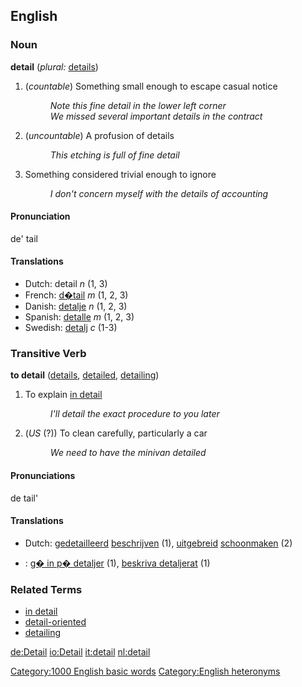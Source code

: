 ==English==

=== Noun ===
'''detail'''  (''plural:'' [[details]])
# (''countable'') Something small enough to escape casual notice
#: ''Note this fine detail in the lower left corner''
#: ''We missed several important details in the contract''
# (''uncountable'') A profusion of details
#: ''This etching is full of fine detail''
# Something considered trivial enough to ignore
#: ''I don't concern myself with the details of accounting''

==== Pronunciation ====
de' tail

====Translations====
*Dutch: detail ''n'' (1, 3)
*French: [[d�tail]] ''m'' (1, 2, 3)
*Danish: [[detalje]] ''n'' (1, 2, 3)
*Spanish: [[detalle]] ''m'' (1, 2, 3)
*Swedish: [[detalj]] ''c'' (1-3)

=== Transitive Verb ===
'''to detail'''  ([[details]], [[detailed]], [[detailing]])
# To explain [[in detail]]
#: ''I'll detail the exact procedure to you later''
# (''US'' (?)) To clean carefully, particularly a car
#: ''We need to have the minivan detailed''

==== Pronunciations ====
de tail'

====Translations====
*Dutch: [[gedetailleerd]] [[beschrijven]] (1), [[uitgebreid]] [[schoonmaken]] (2)
*{{sv}}: [[g� in p� detaljer]] (1), [[beskriva detaljerat]] (1)

=== Related Terms ===
*[[in detail]]
*[[detail-oriented]]
*[[detailing]]

[[Category:1000 English basic words]]
[[Category:English heteronyms]]

[[de:Detail]]
[[io:Detail]]
[[it:detail]]
[[nl:detail]]